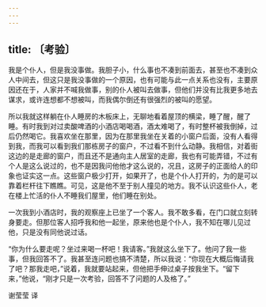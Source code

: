 ```yaml
---
---
---
```

title: 〔考验〕
---




我是个仆人，但是我没事做。我胆子小，什么事也不凑到前面去，甚至也不凑到众人中间去，但这只是我没事做的一个原因，也有可能与此一点关系也没有，主要原因还在于，人家并不喊我做事，别的仆人被叫去做事，但他们并没有比我更多地去谋求，或许连想都不想被叫，而我偶尔倒还有很强烈的被叫的愿望。

所以我就这样躺在仆人睡房的木板床上，无聊地看着屋顶的横梁，睡了醒，醒了睡。有时我到对过卖酸啤酒的小酒店喝喝酒，酒太难喝了，有时整杯被我倒掉，过后仍然喝它。我喜欢坐在那里，因为在那里我坐在关着的小窗户后面，没有人看得到我，而我可以看到我们那栋房子的窗户，不过看不到什么动静。我相信，对着街这边的是走廊的窗户，而且还不是通向主人居室的走廊，我也有可能弄错，不过有个人是这么说过的，也不是因我问他他才这么说的，况且，这房子的正面给人的印象也证实这一点。这些窗户极少打开，如果开了，也是个仆人打开的，为的是可以靠着栏杆往下瞧瞧。可见，这是他不至于别人撞见的地方。我不认识这些仆人，老在楼上忙活的仆人不睡我们屋里，他们睡在别处。

一次我到小酒店时，我的观察座上已坐了一个客人。我不敢多看，在门口就立刻转身要走。但那位客人招呼我和他一起坐，原来他也是个仆人，我不知在哪儿见过他，只是没有同他说过话。

“你为什么要走呢？坐过来喝一杯吧！我请客。”我就这么坐下了。他问了我一些事，但我回答不了。我甚至连问题也搞不清楚，所以我说：“你现在大概后悔请我了吧？那我走吧，”说着，我就要站起来，但他把手伸过桌子按我坐下。“留下来，”他说，“刚才只是一次考验，回答不了问题的人及格了。”

谢莹莹 译